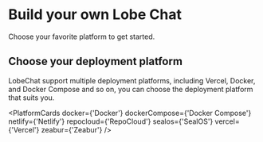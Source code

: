 
# Build your own Lobe Chat

Choose your favorite platform to get started.

## Choose your deployment platform

LobeChat support multiple deployment platforms, including Vercel, Docker, and Docker Compose and so on, you can choose the deployment platform that suits you.

<PlatformCards
  docker={'Docker'}
  dockerCompose={'Docker Compose'}
  netlify={'Netlify'}
  repocloud={'RepoCloud'}
  sealos={'SealOS'}
  vercel={'Vercel'}
  zeabur={'Zeabur'}
/>
